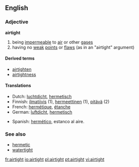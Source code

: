 ==English==
===Adjective===
'''airtight'''

# being [[impermeable]] to [[air]] or other [[gas]]es
# having no [[weak]] [[point]]s or [[flaw]]s (as in an "airtight" argument)

====Derived terms====
*[[airtighten]]
*[[airtightness]]

====Translations====
{{top}}
*Dutch: [[luchtdicht]], [[hermetisch]]
*Finnish: [[ilmatiivis]] (1), [[hermeettinen]] (1), [[pitävä]] (2)
*French: [[hermétique]], [[étanche]]
*German: [[luftdicht]], [[hermetisch]]
{{mid}}
*Spanish: [[hermético]], estanco al aire.
{{bottom}}

===See also===
*[[hermetic]]
*[[watertight]]

[[fr:airtight]]
[[io:airtight]]
[[pl:airtight]]
[[pt:airtight]]
[[vi:airtight]]